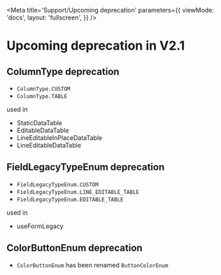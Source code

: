 
<Meta
  title='Support/Upcoming deprecation'
  parameters={{
    viewMode: 'docs',
    layout: 'fullscreen',
  }}
/>

# Upcoming deprecation in V2.1

## ColumnType deprecation

- `ColumnType.CUSTOM`
- `ColumnType.TABLE`

used in

- <LinkTo kind='Organism/DataTable' story='StaticDataTable'>
    StaticDataTable
  </LinkTo>
- <LinkTo kind='Organism/DataTable' story='EditableDataTable'>
    EditableDataTable
  </LinkTo>
- <LinkTo kind='Organism/DataTable' story='LineEditableInPlaceDataTable'>
    LineEditableInPlaceDataTable
  </LinkTo>
- <LinkTo kind='Organism/DataTable' story='LineEditableDataTable'>
    LineEditableDataTable
  </LinkTo>

## FieldLegacyTypeEnum deprecation

- `FieldLegacyTypeEnum.CUSTOM`
- `FieldLegacyTypeEnum.LINE_EDITABLE_TABLE`
- `FieldLegacyTypeEnum.EDITABLE_TABLE`

used in

- <LinkTo kind='Organism/useFormLegacy' story='Default'>
    useFormLegacy
  </LinkTo>

## ColorButtonEnum deprecation

- `ColorButtonEnum` has been renamed `ButtonColorEnum`
